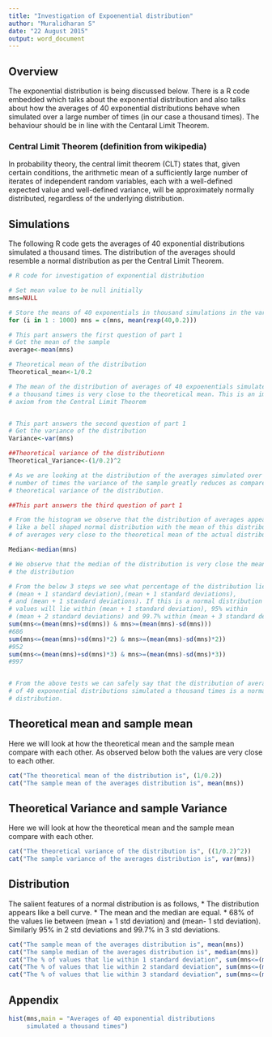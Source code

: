 ```yaml
---
title: "Investigation of Expoenential distribution"
author: "Muralidharan S"
date: "22 August 2015"
output: word_document
---
```

## Overview
The exponential distribution is being discussed below. There is a R code embedded which talks about the exponential distribution and also talks about how the averages of 40 exponential distributions behave when simulated over a large number of times (in our case a thousand times). The behaviour should be in line with the Centaral Limit Theorem.

### Central Limit Theorem (definition from wikipedia)
In probability theory, the central limit theorem (CLT) states that, given certain conditions, the arithmetic mean of a sufficiently large number of iterates of independent random variables, each with a well-defined expected value and well-defined variance, will be approximately normally distributed, regardless of the underlying distribution.

## Simulations

The following R code gets the averages of 40 exponential distributions simulated a thousand times. The distribution of the averages should resemble a normal distribution as per the Central Limit Theorem. 


```r
# R code for investigation of exponential distribution

# Set mean value to be null initially
mns=NULL

# Store the means of 40 exponentials in thousand simulations in the variable mns
for (i in 1 : 1000) mns = c(mns, mean(rexp(40,0.2)))

# This part answers the first question of part 1
# Get the mean of the sample
average<-mean(mns)

# Theoretical mean of the distribution
Theoretical_mean<-1/0.2

# The mean of the distribution of averages of 40 expoenentials simulated over 
# a thousand times is very close to the theoretical mean. This is an important 
# axiom from the Central Limit Theorem


# This part answers the second question of part 1
# Get the variance of the distribution
Variance<-var(mns)

##Theoretical variance of the distributionn
Theoretical_Variance<-(1/0.2)^2

# As we are looking at the distribution of the averages simulated over a large
# number of times the variance of the sample greatly reduces as compared to the 
# theoretical variance of the distribution.

##This part answers the third question of part 1

# From the histogram we observe that the distribution of averages appears 
# like a bell shaped normal distribution with the mean of this distribution
# of averages very close to the theoretical mean of the actual distribution

Median<-median(mns)

# We observe that the median of the distribution is very close the mean of
# the distribution

# From the below 3 steps we see what percentage of the distribution lies within
# (mean + 1 standard deviation),(mean + 1 standard deviations),
# and (mean + 1 standard deviations). If this is a normal distribution 68% of the
# values will lie within (mean + 1 standard deviation), 95% within
# (mean + 2 standard deviations) and 99.7% within (mean + 3 standard deviations)
sum(mns<=(mean(mns)+sd(mns)) & mns>=(mean(mns)-sd(mns)))
#686
sum(mns<=(mean(mns)+sd(mns)*2) & mns>=(mean(mns)-sd(mns)*2))
#952
sum(mns<=(mean(mns)+sd(mns)*3) & mns>=(mean(mns)-sd(mns)*3))
#997


# From the above tests we can safely say that the distribution of averages
# of 40 exponential distributions simulated a thousand times is a normal
# distribution.

```

## Theoretical mean and sample mean

Here we will look at how the theoretical mean and the sample mean compare with each other. As observed below both the values are very close to each other.

```r
cat("The theoretical mean of the distribution is", (1/0.2))
cat("The sample mean of the averages distribution is", mean(mns))
```


## Theoretical Variance and sample Variance

Here we will look at how the theoretical mean and the sample mean compare with each other.   


```r
cat("The theoretical variance of the distribution is", ((1/0.2)^2))
cat("The sample variance of the averages distribution is", var(mns))
```

## Distribution

The salient features of a normal distribution is as follows,
* The distribution appears like a bell curve.
* The mean and the median are equal.
* 68% of the values lie between (mean + 1 std deviation) and (mean- 1 std deviation). Similarly 95% in 2 std deviations and 99.7% in 3 std deviations.


```r
cat("The sample mean of the averages distribution is", mean(mns))
cat("The sample median of the averages distribution is", median(mns))
cat("The % of values that lie within 1 standard deviation", sum(mns<=(mean(mns)+sd(mns)) & mns>=(mean(mns)-sd(mns)))/10)
cat("The % of values that lie within 2 standard deviation", sum(mns<=(mean(mns)+sd(mns)*2) & mns>=(mean(mns)-sd(mns)*2))/10)
cat("The % of values that lie within 3 standard deviation", sum(mns<=(mean(mns)+sd(mns)*3) & mns>=(mean(mns)-sd(mns)*3))/10)
```


## Appendix
```r

hist(mns,main = "Averages of 40 exponential distributions 
     simulated a thousand times")
```

